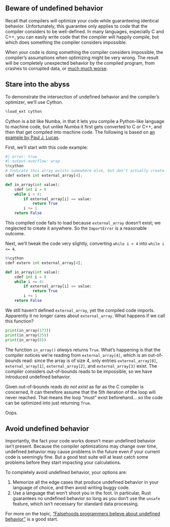 ## Beware of undefined behavior

Recall that compilers will optimize your code while guaranteeing identical behavior.
Unfortunately, this guarantee only applies to code that the compiler considers to be well-defined.
In many languages, especially C and C++, you can easily write code that the compiler will happily compile, but which does something the compiler considers impossible.

When your code is doing something the compiler considers impossible, the compiler's assumptions when optimizing might be very wrong.
The result will be completely unexpected behavior by the compiled program, from crashes to corrupted data, or [much much worse](https://stackoverflow.com/questions/18506029/can-undefined-behavior-erase-the-hard-drive#comment27209771_18506029).

## Stare into the abyss

To demonstrate the intersection of undefined behavior and the compiler's optimizer, we'll use Cython.

```python
%load_ext cython
```

Cython is a bit like Numba, in that it lets you compile a Python-like language to machine code, but unlike Numba it first gets converted to C or C++, and then that get compiled into machine code.
The following is based on [an example by Paul J. Lucas](https://medium.com/@pauljlucas/undefined-behavior-in-c-and-c-f30844f20e2a1).

First, we'll start with this code example:

```python
#| error: true
#| output-overflow: wrap
%%cython
# Indicate this array exists somewhere else, but don't actually create it.
cdef extern int external_array[4];

def in_array(int value):
    cdef int i = 0
    while i < 4:
        if external_array[i] == value:
            return True
        i += 1
    return False
```

This compiled code fails to load because `external_array` doesn't exist; we neglected to create it anywhere.
So the `ImportError` is a reasonable outcome.

Next, we'll tweak the code very slightly, converting `while i < 4` into `while i <= 4`.

```python
%%cython
cdef extern int external_array[4];

def in_array(int value):
    cdef int i = 0
    while i <= 4:
        if external_array[i] == value:
            return True
        i += 1
    return False
```

We still haven't defined `external_array`, yet the compiled code imports.
Apparently it no longer cares about `external_array`.
What happens if we call this function?

```python
print(in_array(173))
print(in_array(25))
print(in_array(6))
```

The function `in_array()` _always_ returns `True`.
What's happening is that the compiler notices we're reading from `external_array[4]`, which is an out-of-bounds read: since the array is of size 4, only entries `external_array[0]`, `external_array[1]`, `external_array[2]`, and `external_array[3]` exist.
The compiler considers out-of-bounds reads to be impossible, so we have introduced undefined behavior.

Given out-of-bounds reads _do not exist_ as far as the C compiler is concerned, It can therefore assume that the 5th iteration of the loop will never reached.
That means the loop "must" exist beforehand... so the code can be optimized into just returning `True`.

Oops.

## Avoid undefined behavior

Importantly, the fact your code works doesn't mean undefined behavior isn't present.
Because the compiler optimizations may change over time, undefined behavior may cause problems in the future even if your current code is seemingly fine.
But a good test suite will at least catch some problems before they start impacting your calculations.

To completely avoid undefined behavior, your options are:

1. Memorize all the edge cases that produce undefined behavior in your language of choice, and then avoid writing buggy code.
2. Use a language that won't shoot you in the foot.
   In particular, Rust guarantees no undefined behavior so long as you don't use the `unsafe` feature, which isn't necessary for standard data processing.

For more on the topic, ["Falsehoods programmers believe about undefined behavior"](https://predr.ag/blog/falsehoods-programmers-believe-about-undefined-behavior/) is a good start.
